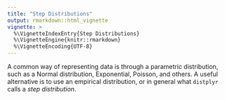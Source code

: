 ```yaml
---
title: "Step Distributions"
output: rmarkdown::html_vignette
vignette: >
  %\VignetteIndexEntry{Step Distributions}
  %\VignetteEngine{knitr::rmarkdown}
  %\VignetteEncoding{UTF-8}
---
```


A common way of representing data is through a parametric distribution, such as a Normal distribution, Exponential, Poisson, and others. A useful alternative is to use an empirical distribution, or in general what `distplyr` calls a _step distribution_.
